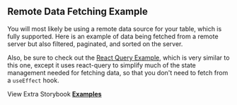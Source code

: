 
<Head>
  <title>Remote Data Fetching Example - Material React Table V1 Docs</title>
  <meta
    name="description"
    content="An example of Material React Table which shows how to fetch remote data and filter and paginate on a remote server"
  />
  <meta
    property="og:title"
    content="Remote Data Fetching with Material React Table Example"
  />
  <meta
    property="og:description"
    content="Learn best practices with Remote Data Fetching with Material React Table"
  />
</Head>

## Remote Data Fetching Example

You will most likely be using a remote data source for your table, which is fully supported. Here is an example of data being fetched from a remote server but also filtered, paginated, and sorted on the server.

Also, be sure to check out the [React Query Example](/docs/examples/react-query), which is very similar to this one, except it uses react-query to simplify much of the state management needed for fetching data, so that you don't need to fetch from a `useEffect` hook.

<Example />

View Extra Storybook **[Examples](https://www.material-react-table.dev/?path=/story/prop-playground--default)**
